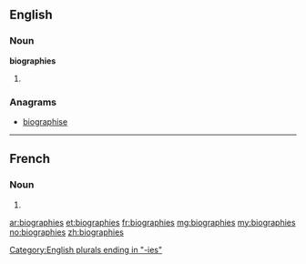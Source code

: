 ==English==

===Noun===
'''biographies'''

# {{plural of|[[biography]]}}

===Anagrams===
* [[biographise#English|biographise]]

[[Category:English plurals ending in "-ies"]]

----

==French==

===Noun===
{{infl|fr|plural}} {{f|p}}

# {{plural of|biographie|lang=fr}}

[[ar:biographies]]
[[et:biographies]]
[[fr:biographies]]
[[mg:biographies]]
[[my:biographies]]
[[no:biographies]]
[[zh:biographies]]